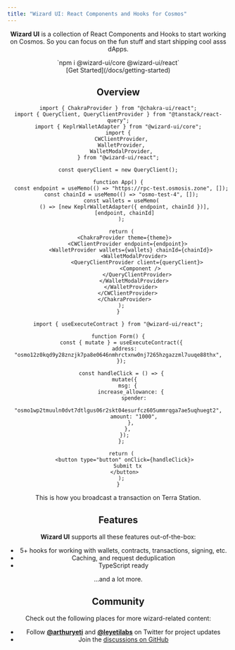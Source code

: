 ```yaml
---
title: "Wizard UI: React Components and Hooks for Cosmos"
---
```



<Header />

**Wizard UI** is a collection of React Components and Hooks to start working on Cosmos. So you can focus on the fun stuff and start shipping cool asss dApps.

<div className="mt-16 mb-4 text-center">
  `npm i @wizard-ui/core @wizard-ui/react`
</div>

<div className="mb-20 text-center">[Get Started](/docs/getting-started)</div>

## Overview

```tsx
import { ChakraProvider } from "@chakra-ui/react";
import { QueryClient, QueryClientProvider } from "@tanstack/react-query";
import { KeplrWalletAdapter } from "@wizard-ui/core";
import {
  CWClientProvider,
  WalletProvider,
  WalletModalProvider,
} from "@wizard-ui/react";

const queryClient = new QueryClient();

function App() {
  const endpoint = useMemo(() => "https://rpc-test.osmosis.zone", []);
  const chainId = useMemo(() => "osmo-test-4", []);
  const wallets = useMemo(
    () => [new KeplrWalletAdapter({ endpoint, chainId })],
    [endpoint, chainId]
  );

  return (
    <ChakraProvider theme={theme}>
      <CWClientProvider endpoint={endpoint}>
        <WalletProvider wallets={wallets} chainId={chainId}>
          <WalletModalProvider>
            <QueryClientProvider client={queryClient}>
              <Component />
            </QueryClientProvider>
          </WalletModalProvider>
        </WalletProvider>
      </CWClientProvider>
    </ChakraProvider>
  );
}
```

```tsx
import { useExecuteContract } from "@wizard-ui/react";

function Form() {
  const { mutate } = useExecuteContract({
    address: "osmo12z0kqd9y28znzjk7pa8e0646nmhrctxnw0nj7265hzgazzml7uuqe88thx",
  });

  const handleClick = () => {
    mutate({
      msg: {
        increase_allowance: {
          spender:
            "osmo1wp2tmuuln0dvt7dtlgus06r2skt04esurfcz605ummrqga7ae5uqhuegt2",
          amount: "1000",
        },
      },
    });
  };

  return (
    <button type="button" onClick={handleClick}>
      Submit tx
    </button>
  );
}
```

This is how you broadcast a transaction on Terra Station.

## Features

**Wizard UI** supports all these features out-of-the-box:

- 5+ hooks for working with wallets, contracts, transactions, signing, etc.
- Caching, and request deduplication
- TypeScript ready

...and a lot more.

## Community

Check out the following places for more wizard-related content:

- Follow **[@arthuryeti](https://twitter.com/arthuryeti)** and **[@leyetilabs](https://twitter.com/leyetilabs)** on Twitter for project updates
- Join the [discussions on GitHub](https://github.com/leyetilabs/wizard-ui/dscussions)
